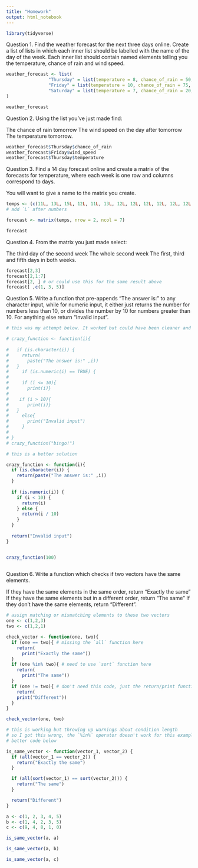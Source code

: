 ```yaml
---
title: "Homework"
output: html_notebook
---
```


```r
library(tidyverse)
```
Question 1.
Find the weather forecast for the next three days online. Create a list of lists in which each inner list should be labelled with the name of the day of the week. Each inner list should contain named elements telling you the temperature, chance of rain and wind speed.
```r
weather_forecast <- list(
                "Thursday" = list(temperature = 8, chance_of_rain = 50, wind_speed = 15),
                "Friday" = list(temperature = 10, chance_of_rain = 75, wind_speed = 25),
                "Saturday" = list(temperature = 7, chance_of_rain = 20, wind_speed = 5)
)

weather_forecast
```

Question 2.
Using the list you’ve just made find:

The chance of rain tomorrow
The wind speed on the day after tomorrow
The temperature tomorrow.

```r

weather_forecast$Thursday$chance_of_rain
weather_forecast$Friday$wind_speed
weather_forecast$Thursday$temperature


```

Question 3.
Find a 14 day forecast online and create a matrix of the forecasts for temperature, where each week is one row and columns correspond to days.

You will want to give a name to the matrix you create.

```r

temps <- (c(11L, 13L, 15L, 12L, 11L, 13L, 12L, 12L, 12L, 12L, 12L, 12L, 12L, 12L))
# add `L` after numbers

forecast <- matrix(temps, nrow = 2, ncol = 7)

forecast

```

Question 4.
From the matrix you just made select:

The third day of the second week
The whole second week
The first, third and fifth days in both weeks.

```r
forecast[2,3]
forecast[2,1:7]
forecast[2, ] # or could use this for the same result above
forecast[ ,c(1, 3, 5)]

```

Question 5.
Write a function that pre-appends “The answer is:” to any character input, while for numeric input, it either just returns the number for numbers less than 10, or divides the number by 10 for numbers greater than 10. For anything else return “Invalid input”.

```r
# this was my attempt below. It worked but could have been cleaner and I missed on part of the second if function. Better code below mine.

# crazy_function <- function(i){
  
#   if (is.character(i)) {
#     return(
#       paste("The answer is:" ,i))
#   }
#     if (is.numeric(i) == TRUE) {
#       
#     if (i <= 10){
#       print(i)}
#    
#    if (i > 10){
#       print(i)}
#   } 
#     else{
#       print("Invalid input")
#     }
#   
# }
# crazy_function("bingo!")

# this is a better solution

crazy_function <- function(i){
  if (is.character(i)) {
    return(paste("The answer is:" ,i))
  }
  
  if (is.numeric(i)) {
    if (i < 10) {
      return(i)
    } else {
      return(i / 10)
    }
  } 
  
  return("Invalid input")
}


crazy_function(100)
  

```

Question 6.
Write a function which checks if two vectors have the same elements.

If they have the same elements in the same order, return “Exactly the same”
If they have the same elements but in a different order, return “The same”
If they don’t have the same elements, return “Different”.

```r
# assign matching or mismatching elements to these two vectors
one <- c(1,2,3) 
two <- c(1,2,1)

check_vector <- function(one, two){
  if (one == two){ # missing the `all` function here
    return(
      print("Exactly the same"))
  }
  if (one %in% two){ # need to use `sort` function here
    return(
      print("The same"))
  }
  if (one != two){ # don't need this code, just the return/print function at the end
    return( 
    print("Different"))
  }
}    

check_vector(one, two)

# this is working but throwing up warnings about condition length
# so I got this wrong, the `%in%` operator doesn't work for this example
# better code below

is_same_vector <- function(vector_1, vector_2) {
  if (all(vector_1 == vector_2)) {
    return("Exactly the same")
  }

  if (all(sort(vector_1) == sort(vector_2))) {
    return("The same")
  }

  return("Different")
}

a <- c(1, 2, 3, 4, 5)
b <- c(1, 4, 2, 3, 5)
c <- c(9, 4, 8, 1, 0)

is_same_vector(a, a)

```

```r
is_same_vector(a, b)

```

```r
is_same_vector(a, c)

```

